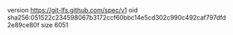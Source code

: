 version https://git-lfs.github.com/spec/v1
oid sha256:051522c234598067b3172ccf60bbc14e5cd302c990c492caf797dfd2e89ce80f
size 6051
